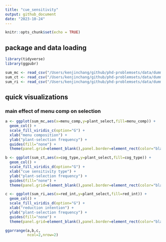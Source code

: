 ```yaml
---
title: "cue_sensitivity"
output: github_document
date: "2023-10-24"
---
```


```r
knitr::opts_chunk$set(echo = TRUE)
```

## package and data loading 

```r
library(tidyverse)
library(ggpubr)
```

```r
sum_mc <- read_csv("/Users/kenjinchang/github/phd-problemsets/data/dummy_summary_mc.csv")
sum_ct <- read_csv("/Users/kenjinchang/github/phd-problemsets/data/dummy_summary_ct.csv")
sum_ri <- read_csv("/Users/kenjinchang/github/phd-problemsets/data/dummy_summary_ri.csv")
```

## quick visualizations

### main effect of menu comp on selection

```r
a <- ggplot(sum_mc,aes(x=menu_comp,y=plant_select,fill=menu_comp)) + 
  geom_col() +
  scale_fill_viridis_c(option="G") +
  xlab("menu composition") +
  ylab("plant-selection frequency") + 
  guides(fill="none") +
  theme(panel.grid=element_blank(),panel.border=element_rect(color="black",fill="NA"),panel.background=element_rect(fill="white"))
```

```r
b <- ggplot(sum_ct,aes(x=cog_type,y=plant_select,fill=cog_type)) + 
  geom_col() +
  scale_fill_viridis_d(option="G") +
  xlab("cue sensitivity type") +
  ylab("plant-selection frequency") + 
  guides(fill="none") +
  theme(panel.grid=element_blank(),panel.border=element_rect(color="black",fill="NA"),panel.background=element_rect(fill="white"))
```

```r
c <- ggplot(sum_ri,aes(x=red_int,y=plant_select,fill=red_int)) + 
  geom_col() +
  scale_fill_viridis_d(option="G") +
  xlab("reduction intention") +
  ylab("plant-selection frequency") + 
  guides(fill="none") +
  theme(panel.grid=element_blank(),panel.border=element_rect(color="black",fill="NA"),panel.background=element_rect(fill="white"))
```

```r
ggarrange(a,b,c,
          ncol=2,nrow=2)
```

